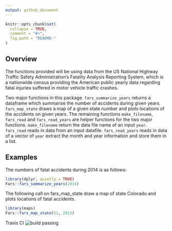 ```yaml
---
output: github_document
---
```


<!-- README.md is generated from README.Rmd. Please edit that file -->

```r
knitr::opts_chunk$set(
  collapse = TRUE,
  comment = "#>",
  fig.path = "README-"
)
```
## Overview

The functions provided will be using data from the US National Highway Traffic Safety Administration's Fatality Analysis Reporting System, which is a nationwide census providing the American public yearly data regarding fatal injuries suffered in motor vehicle traffic crashes.

Two major functions in this package.  `fars_summarize_years` returns a dataframe which summarise the number of accidents during given years.  `fars_map_state` draws a map of a given state number and plots locations of the accidents on given years.  The remaining functions   `make_filename`, `fars_read` and `fars_read_years` are helper functions for the two major functions. `make_filename` return the data file name of an input `year`. `fars_read` reads in data from an input datafile.  `fars_read_years` reads in data of a vector of `year` extract the month and year information and store them in a list. 

## Examples

The numbers of fatal accidents during 2014 is as follows:
```r
library(dplyr, quietly = TRUE)
Fars::fars_summarize_years(2014)
```

The following call on fars_map_state draw a map of state Colorado and plots locations of fatal accidents.

```r
library(maps)
Fars::fars_map_state(51, 2013)
```

Travis CI ![build passing](https://travis-ci.org/richcmwang/Fars.svg?branch=master)
